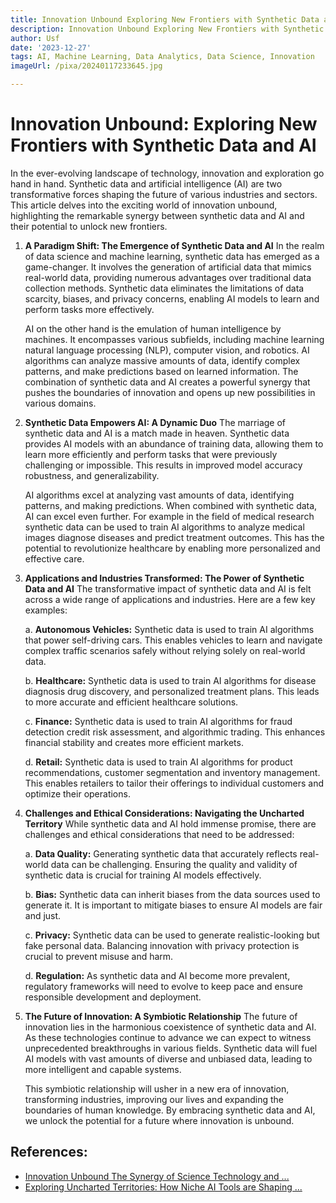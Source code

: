 ```yaml
---
title: Innovation Unbound Exploring New Frontiers with Synthetic Data and AI
description: Innovation Unbound Exploring New Frontiers with Synthetic Data and AI
author: Usf
date: '2023-12-27'
tags: AI, Machine Learning, Data Analytics, Data Science, Innovation
imageUrl: /pixa/20240117233645.jpg

---
```

# Innovation Unbound:  Exploring New Frontiers  with Synthetic Data and AI

In the ever-evolving landscape of  technology, innovation  and exploration go hand in  hand. Synthetic  data and artificial intelligence (AI) are two transformative forces shaping the future of various industries and sectors. This article delves into the exciting world of innovation unbound, highlighting the  remarkable synergy between synthetic data and AI  and their potential to unlock new frontiers.

1.  **A Paradigm Shift: The Emergence of Synthetic  Data and AI**
   In the  realm of data science  and machine learning, synthetic data has emerged as  a game-changer. It involves the generation of artificial data that mimics  real-world data, providing numerous advantages over traditional data  collection methods. Synthetic data eliminates the limitations of data  scarcity,  biases, and privacy concerns, enabling AI models to learn and  perform tasks  more effectively.

    AI on the other hand is  the emulation of  human intelligence by machines. It encompasses various subfields, including machine learning natural language processing (NLP), computer vision, and robotics. AI algorithms can analyze massive amounts of data, identify complex  patterns, and make predictions based on learned information.  The combination of synthetic data and AI creates a powerful synergy that pushes the boundaries of innovation and opens up new possibilities in various domains.

2. **Synthetic Data Empowers AI: A Dynamic Duo**
    The marriage of synthetic  data and AI is  a match made in heaven. Synthetic data provides AI models with an  abundance of training data, allowing them to learn more efficiently and perform tasks that  were previously challenging or impossible. This results in improved model accuracy robustness, and  generalizability.

    AI algorithms excel at analyzing vast amounts of  data, identifying patterns, and making predictions. When combined with  synthetic  data,  AI can excel even further. For example in the field of medical  research synthetic  data can be used to train AI algorithms to analyze medical images diagnose diseases and predict treatment outcomes. This has the potential to revolutionize healthcare by enabling  more personalized and effective care.

3. **Applications and Industries Transformed: The  Power of  Synthetic Data and AI**
    The  transformative impact of  synthetic data and AI is felt across a wide range of applications and industries. Here are a few key examples:

   a. **Autonomous Vehicles:** Synthetic data is used to train AI algorithms that power self-driving cars. This enables vehicles to learn and navigate complex traffic scenarios safely without relying solely on real-world data.

    b. **Healthcare:** Synthetic  data is used to  train AI algorithms for disease  diagnosis drug discovery, and personalized treatment plans. This leads  to more accurate and efficient healthcare solutions.

    c. **Finance:** Synthetic data is  used to train AI algorithms for fraud detection credit risk assessment, and algorithmic trading. This enhances financial stability and creates more efficient markets.

   d. **Retail:** Synthetic data is used to train  AI  algorithms for product recommendations, customer segmentation and inventory management. This enables retailers to tailor their offerings to individual customers and optimize their operations.

4. **Challenges and Ethical Considerations: Navigating the Uncharted Territory**
   While synthetic data and AI  hold  immense promise,  there  are challenges and ethical considerations that need to be addressed:

   a. **Data  Quality:** Generating synthetic data that accurately reflects real-world data can be challenging. Ensuring the quality and validity of synthetic data is crucial for training AI models effectively.

   b. **Bias:** Synthetic data can inherit biases  from the data sources used to generate it. It is important to mitigate biases to ensure AI models are  fair and  just.

   c. **Privacy:** Synthetic data  can  be used to generate realistic-looking but fake personal data. Balancing innovation with privacy protection is crucial to prevent misuse and harm.

    d. **Regulation:** As synthetic data  and AI become more prevalent, regulatory frameworks will need to evolve to  keep pace and ensure responsible development and deployment.

5. **The Future of Innovation: A Symbiotic Relationship**
   The future of innovation lies in the harmonious  coexistence  of synthetic data and AI.  As these technologies  continue to advance we can expect to witness unprecedented breakthroughs in various fields. Synthetic  data will fuel AI models with vast amounts of diverse and unbiased data, leading to more intelligent and capable systems.

   This symbiotic relationship  will usher in a  new era of innovation, transforming industries, improving our lives and expanding the boundaries of  human knowledge. By embracing synthetic data and AI,  we unlock the potential for a future where innovation is unbound.

## References:
- [Innovation Unbound The Synergy of Science Technology and ...](https://utilitiesone.com/innovation-unbound-the-synergy-of-science-technology-and-engineering)
- [Exploring Uncharted Territories: How Niche AI Tools are Shaping ...](https://medium.com/@theaigodz/exploring-uncharted-territories-how-niche-ai-tools-are-shaping-the-future-14cff49547f3)
